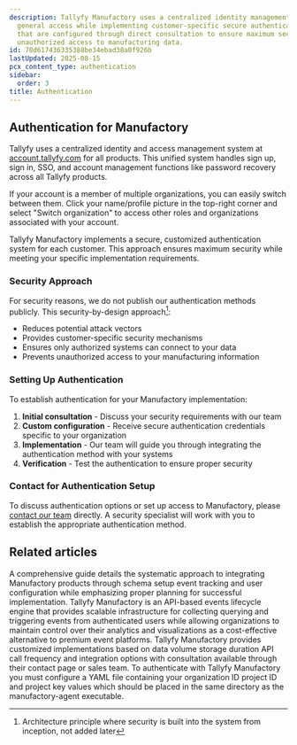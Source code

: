 ```yaml
---
description: Tallyfy Manufactory uses a centralized identity management system for
  general access while implementing customer-specific secure authentication methods
  that are configured through direct consultation to ensure maximum security and prevent
  unauthorized access to manufacturing data.
id: 78d617436335388be34ebad38a0f926b
lastUpdated: 2025-08-15
pcx_content_type: authentication
sidebar:
  order: 3
title: Authentication
---
```


## Authentication for Manufactory

Tallyfy uses a centralized identity and access management system at [account.tallyfy.com](https://account.tallyfy.com) for all products. This unified system handles sign up, sign in, SSO, and account management functions like password recovery across all Tallyfy products.

If your account is a member of multiple organizations, you can easily switch between them. Click your name/profile picture in the top-right corner and select "Switch organization" to access other roles and organizations associated with your account.

Tallyfy Manufactory implements a secure, customized authentication system for each customer. This approach ensures maximum security while meeting your specific implementation requirements.

### Security Approach

For security reasons, we do not publish our authentication methods publicly. This security-by-design approach[^1]:

- Reduces potential attack vectors
- Provides customer-specific security mechanisms
- Ensures only authorized systems can connect to your data
- Prevents unauthorized access to your manufacturing information

### Setting Up Authentication

To establish authentication for your Manufactory implementation:

1. **Initial consultation** - Discuss your security requirements with our team
2. **Custom configuration** - Receive secure authentication credentials specific to your organization
3. **Implementation** - Our team will guide you through integrating the authentication method with your systems
4. **Verification** - Test the authentication to ensure proper security

### Contact for Authentication Setup

To discuss authentication options or set up access to Manufactory, please [contact our team](https://tallyfy.com/amit/) directly. A security specialist will work with you to establish the appropriate authentication method.



[^1]: Architecture principle where security is built into the system from inception, not added later

## Related articles
<CardGrid>
<LinkTitleCard header="<b>Manufactory > Implementation</b>" href="/products/manufactory/implementation/" > A comprehensive guide details the systematic approach to integrating Manufactory products through schema setup event tracking and user configuration while emphasizing proper planning for successful implementation. </LinkTitleCard>
<LinkTitleCard header="<b>Overview</b>" href="/products/manufactory/" > Tallyfy Manufactory is an API-based events lifecycle engine that provides scalable infrastructure for collecting querying and triggering events from authenticated users while allowing organizations to maintain control over their analytics and visualizations as a cost-effective alternative to premium event platforms. </LinkTitleCard>
<LinkTitleCard header="<b>Manufactory > Manufactory information</b>" href="/products/manufactory/pricing/" > Tallyfy Manufactory provides customized implementations based on data volume storage duration API call frequency and integration options with consultation available through their contact page or sales team. </LinkTitleCard>
<LinkTitleCard header="<b>Agent > Authentication for the agent collector</b>" href="/products/manufactory/collector/agent/auth/" > To authenticate with Tallyfy Manufactory you must configure a YAML file containing your organization ID project ID and project key values which should be placed in the same directory as the manufactory-agent executable. </LinkTitleCard>
</CardGrid>